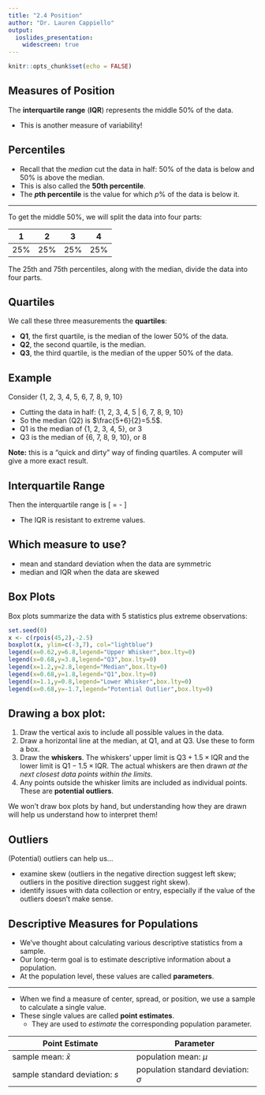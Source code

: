 ---
title: "2.4 Position"
author: "Dr. Lauren Cappiello"
output:
  ioslides_presentation:
    widescreen: true
---

```{r setup, include=FALSE}
knitr::opts_chunk$set(echo = FALSE)
```

## Measures of Position

The **interquartile range** (**IQR**) represents the middle 50% of the data. 

- This is another measure of variability!

## Percentiles

- Recall that the *median* cut the data in half: 50% of the data is below and 50% is above the median. 
- This is also called the **50th percentile**. 
- The **$p$th percentile** is the value for which $p$% of the data is below it.

***

To get the middle 50%, we will split the data into four parts:

| 1	| 2	| 3	| 4 |
| :-: | :-: | :-: | :-: |
| 25%	| 25%	| 25%	| 25% |

The 25th and 75th percentiles, along with the median, divide the data into four parts. 

## Quartiles

We call these three measurements the **quartiles**:

- **Q1**, the first quartile, is the median of the lower 50% of the data.
- **Q2**, the second quartile, is the median.
- **Q3**, the third quartile, is the median of the upper 50% of the data.

## Example

Consider {1, 2, 3, 4, 5, 6, 7, 8, 9, 10}

- Cutting the data in half: {1, 2, 3, 4, 5 | 6, 7, 8, 9, 10}
- So the median (Q2) is $\frac{5+6}{2}=5.5$.
- Q1 is the median of {1, 2, 3, 4, 5}, or 3
- Q3 is the median of {6, 7, 8, 9, 10}, or 8

**Note:** this is a "quick and dirty" way of finding quartiles. A computer will give a more exact result. 

## Interquartile Range

Then the interquartile range is
\[
  \text{IQR} = \text{Q3}-\text{Q1}
\]

- The IQR is resistant to extreme values. 

## Which measure to use?

- mean and standard deviation when the data are symmetric 
- median and IQR when the data are skewed

## Box Plots

Box plots summarize the data with 5 statistics plus extreme observations:

```{r}
set.seed(0)
x <- c(rpois(45,2),-2.5)
boxplot(x, ylim=c(-3,7), col="lightblue")
legend(x=0.62,y=6.8,legend="Upper Whisker",box.lty=0)
legend(x=0.68,y=3.8,legend="Q3",box.lty=0)
legend(x=1.2,y=2.8,legend="Median",box.lty=0)
legend(x=0.68,y=1.8,legend="Q1",box.lty=0)
legend(x=1.1,y=0.8,legend="Lower Whisker",box.lty=0)
legend(x=0.68,y=-1.7,legend="Potential Outlier",box.lty=0)
```

## Drawing a box plot:

1. Draw the vertical axis to include all possible values in the data.
2. Draw a horizontal line at the median, at $\text{Q1}$, and at $\text{Q3}$. Use these to form a box.
3. Draw the **whiskers**. The whiskers' upper limit is $\text{Q3}+1.5\times\text{IQR}$ and the lower limit is $\text{Q1}-1.5\times\text{IQR}$. The actual whiskers are then drawn *at the next closest data points within the limits*.
5. Any points outside the whisker limits are included as individual points. These are **potential outliers**. 

We won't draw box plots by hand, but understanding how they are drawn will help us understand how to interpret them!

## Outliers

(Potential) outliers can help us...

- examine skew (outliers in the negative direction suggest left skew; outliers in the positive direction suggest right skew).
- identify issues with data collection or entry, especially if the value of the outliers doesn't make sense.

## Descriptive Measures for Populations

- We've thought about calculating various descriptive statistics from a sample.
- Our long-term goal is to estimate descriptive information about a population. 
- At the population level, these values are called **parameters**. 

***

- When we find a measure of center, spread, or position, we use a sample to calculate a single value. 
- These single values are called **point estimates**.
    - They are used to *estimate* the corresponding population parameter. 

| Point Estimate | Parameter |
|-|-|
| sample mean: $\bar{x}$ | population mean: $\mu$ |
| sample standard deviation: $s$ | population standard deviation: $\sigma$ |


